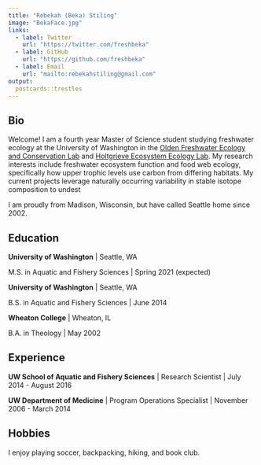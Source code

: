 ```yaml
---
title: "Rebekah (Beka) Stiling"
image: "BekaFace.jpg"
links:
  - label: Twitter
    url: "https://twitter.com/freshbeka"
  - label: GitHub
    url: "https://github.com/freshbeka"
  - label: Email
    url: "mailto:rebekahstiling@gmail.com"
output:
  postcards::trestles
---
```

 
## Bio

Welcome! I am a fourth year Master of Science student studying freshwater ecology at the University of Washington in the [Olden Freshwater Ecology and Conservation Lab](http://depts.washington.edu/oldenlab/) and [Holtgrieve Ecosystem Ecology Lab](http://holtgrievelab.uw.edu/). My research interests include freshwater ecosystem function and food web ecology, specifically how upper trophic levels use carbon from differing habitats. My current projects leverage naturally occurring variability in stable isotope composition to undest     

I am proudly from Madison, Wisconsin, but have called Seattle home since 2002. 

## Education

**University of Washington** | Seattle, WA

M.S. in Aquatic and Fishery Sciences | Spring 2021 (expected)

**University of Washington** | Seattle, WA

B.S. in Aquatic and Fishery Sciences | June 2014

**Wheaton College** | Wheaton, IL

B.A. in Theology | May 2002

## Experience

**UW School of Aquatic and Fishery Sciences** | Research Scientist | July 2014 - August 2016  

**UW Department of Medicine** | Program Operations Specialist | November 2006 - March 2014

## Hobbies

I enjoy playing soccer, backpacking, hiking, and book club. 
